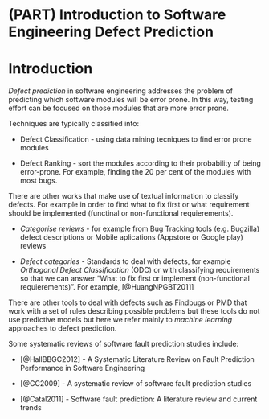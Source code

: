 # (PART) Introduction to Software Engineering Defect Prediction {-}


# Introduction

_Defect prediction_ in software engineering addresses the problem of predicting which software modules will be error prone.  In this way, testing effort can be focused on those modules that are more error prone.
 
Techniques are typically classified into:

  + Defect Classification - using data mining tecniques to find error prone modules
  
  + Defect Ranking - sort the modules according to their probability of being error-prone. For example, finding the 20 per cent of the modules with most bugs.
  

There are other works that make use of textual information to classify defects. For example in order to find what to fix first or what requirement should be implemented (functinal or non-functional requierements).

  + _Categorise reviews_ - for example from Bug Tracking tools (e.g. Bugzilla) defect descriptions or Mobile aplications (Appstore or Google play) reviews 

  + _Defect categories_ - Standards to deal with defects, for example _Orthogonal Defect Classification_ (ODC) or with classifying requirements so that we can answer "What to fix first or implement (non-functional requierements)". For example, [@HuangNPGBT2011]


There are other tools to deal with defects such as Findbugs or PMD that work with a set of rules describing possible problems but these tools do not use predictive models but here we refer mainly to _machine learning_ approaches to defect prediction.

Some systematic reviews of software fault prediction studies include:

  + [@HallBBGC2012] - A Systematic Literature Review on Fault Prediction Performance in Software Engineering
  
  + [@CC2009] - A systematic review of software fault prediction studies

  + [@Catal2011] - Software fault prediction: A literature review and current trends
  




